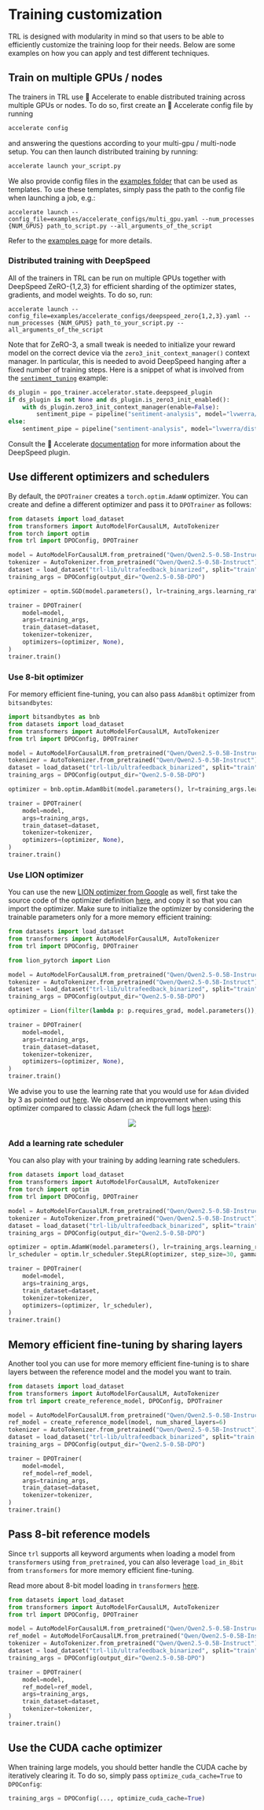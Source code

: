 # Training customization

TRL is designed with modularity in mind so that users to be able to efficiently customize the training loop for their needs. Below are some examples on how you can apply and test different techniques.

## Train on multiple GPUs / nodes

The trainers in TRL use 🤗 Accelerate to enable distributed training across multiple GPUs or nodes. To do so, first create an 🤗 Accelerate config file by running

```bash
accelerate config
```

and answering the questions according to your multi-gpu / multi-node setup. You can then launch distributed training by running:

```bash
accelerate launch your_script.py
```

We also provide config files in the [examples folder](https://github.com/huggingface/trl/tree/main/examples/accelerate_configs) that can be used as templates. To use these templates, simply pass the path to the config file when launching a job, e.g.:

```shell
accelerate launch --config_file=examples/accelerate_configs/multi_gpu.yaml --num_processes {NUM_GPUS} path_to_script.py --all_arguments_of_the_script
```

Refer to the [examples page](https://github.com/huggingface/trl/tree/main/examples) for more details.

### Distributed training with DeepSpeed

All of the trainers in TRL can be run on multiple GPUs together with DeepSpeed ZeRO-{1,2,3} for efficient sharding of the optimizer states, gradients, and model weights. To do so, run:

```shell
accelerate launch --config_file=examples/accelerate_configs/deepspeed_zero{1,2,3}.yaml --num_processes {NUM_GPUS} path_to_your_script.py --all_arguments_of_the_script
```

Note that for ZeRO-3, a small tweak is needed to initialize your reward model on the correct device via the `zero3_init_context_manager()` context manager. In particular, this is needed to avoid DeepSpeed hanging after a fixed number of training steps. Here is a snippet of what is involved from the [`sentiment_tuning`](https://github.com/huggingface/trl/blob/main/examples/scripts/ppo.py) example:

```python
ds_plugin = ppo_trainer.accelerator.state.deepspeed_plugin
if ds_plugin is not None and ds_plugin.is_zero3_init_enabled():
    with ds_plugin.zero3_init_context_manager(enable=False):
        sentiment_pipe = pipeline("sentiment-analysis", model="lvwerra/distilbert-imdb", device=device)
else:
    sentiment_pipe = pipeline("sentiment-analysis", model="lvwerra/distilbert-imdb", device=device)
```

Consult the 🤗 Accelerate [documentation](https://huggingface.co/docs/accelerate/usage_guides/deepspeed) for more information about the DeepSpeed plugin.


## Use different optimizers and schedulers

By default, the `DPOTrainer` creates a `torch.optim.AdamW` optimizer. You can create and define a different optimizer and pass it to `DPOTrainer` as follows:

```python
from datasets import load_dataset
from transformers import AutoModelForCausalLM, AutoTokenizer
from torch import optim
from trl import DPOConfig, DPOTrainer

model = AutoModelForCausalLM.from_pretrained("Qwen/Qwen2.5-0.5B-Instruct")
tokenizer = AutoTokenizer.from_pretrained("Qwen/Qwen2.5-0.5B-Instruct")
dataset = load_dataset("trl-lib/ultrafeedback_binarized", split="train")
training_args = DPOConfig(output_dir="Qwen2.5-0.5B-DPO")

optimizer = optim.SGD(model.parameters(), lr=training_args.learning_rate)

trainer = DPOTrainer(
    model=model,
    args=training_args,
    train_dataset=dataset,
    tokenizer=tokenizer,
    optimizers=(optimizer, None),
)
trainer.train()
```

### Use 8-bit optimizer

For memory efficient fine-tuning, you can also pass `Adam8bit` optimizer from `bitsandbytes`:

```python
import bitsandbytes as bnb
from datasets import load_dataset
from transformers import AutoModelForCausalLM, AutoTokenizer
from trl import DPOConfig, DPOTrainer

model = AutoModelForCausalLM.from_pretrained("Qwen/Qwen2.5-0.5B-Instruct")
tokenizer = AutoTokenizer.from_pretrained("Qwen/Qwen2.5-0.5B-Instruct")
dataset = load_dataset("trl-lib/ultrafeedback_binarized", split="train")
training_args = DPOConfig(output_dir="Qwen2.5-0.5B-DPO")

optimizer = bnb.optim.Adam8bit(model.parameters(), lr=training_args.learning_rate)

trainer = DPOTrainer(
    model=model,
    args=training_args,
    train_dataset=dataset,
    tokenizer=tokenizer,
    optimizers=(optimizer, None),
)
trainer.train()
```

### Use LION optimizer

You can use the new [LION optimizer from Google](https://huggingface.co/papers/2302.06675) as well, first take the source code of the optimizer definition [here](https://github.com/lucidrains/lion-pytorch/blob/main/lion_pytorch/lion_pytorch.py), and copy it so that you can import the optimizer. Make sure to initialize the optimizer by considering the trainable parameters only for a more memory efficient training:

```python
from datasets import load_dataset
from transformers import AutoModelForCausalLM, AutoTokenizer
from trl import DPOConfig, DPOTrainer

from lion_pytorch import Lion

model = AutoModelForCausalLM.from_pretrained("Qwen/Qwen2.5-0.5B-Instruct")
tokenizer = AutoTokenizer.from_pretrained("Qwen/Qwen2.5-0.5B-Instruct")
dataset = load_dataset("trl-lib/ultrafeedback_binarized", split="train")
training_args = DPOConfig(output_dir="Qwen2.5-0.5B-DPO")

optimizer = Lion(filter(lambda p: p.requires_grad, model.parameters()), lr=training_args.learning_rate)

trainer = DPOTrainer(
    model=model,
    args=training_args,
    train_dataset=dataset,
    tokenizer=tokenizer,
    optimizers=(optimizer, None),
)
trainer.train()
``` 

We advise you to use the learning rate that you would use for `Adam` divided by 3 as pointed out [here](https://github.com/lucidrains/lion-pytorch#lion---pytorch). We observed an improvement when using this optimizer compared to classic Adam (check the full logs [here](https://wandb.ai/distill-bloom/trl/runs/lj4bheke)):

<div style="text-align: center">
<img src="https://huggingface.co/datasets/trl-internal-testing/example-images/resolve/main/images/trl-lion.png">
</div>

### Add a learning rate scheduler

You can also play with your training by adding learning rate schedulers.

```python
from datasets import load_dataset
from transformers import AutoModelForCausalLM, AutoTokenizer
from torch import optim
from trl import DPOConfig, DPOTrainer

model = AutoModelForCausalLM.from_pretrained("Qwen/Qwen2.5-0.5B-Instruct")
tokenizer = AutoTokenizer.from_pretrained("Qwen/Qwen2.5-0.5B-Instruct")
dataset = load_dataset("trl-lib/ultrafeedback_binarized", split="train")
training_args = DPOConfig(output_dir="Qwen2.5-0.5B-DPO")

optimizer = optim.AdamW(model.parameters(), lr=training_args.learning_rate)
lr_scheduler = optim.lr_scheduler.StepLR(optimizer, step_size=30, gamma=0.1)

trainer = DPOTrainer(
    model=model,
    args=training_args,
    train_dataset=dataset,
    tokenizer=tokenizer,
    optimizers=(optimizer, lr_scheduler),
)
trainer.train()
```

## Memory efficient fine-tuning by sharing layers

Another tool you can use for more memory efficient fine-tuning is to share layers between the reference model and the model you want to train.

```python
from datasets import load_dataset
from transformers import AutoModelForCausalLM, AutoTokenizer
from trl import create_reference_model, DPOConfig, DPOTrainer

model = AutoModelForCausalLM.from_pretrained("Qwen/Qwen2.5-0.5B-Instruct")
ref_model = create_reference_model(model, num_shared_layers=6)
tokenizer = AutoTokenizer.from_pretrained("Qwen/Qwen2.5-0.5B-Instruct")
dataset = load_dataset("trl-lib/ultrafeedback_binarized", split="train[:1%]")
training_args = DPOConfig(output_dir="Qwen2.5-0.5B-DPO")

trainer = DPOTrainer(
    model=model,
    ref_model=ref_model,
    args=training_args,
    train_dataset=dataset,
    tokenizer=tokenizer,
)
trainer.train()
```

## Pass 8-bit reference models 
 
Since `trl` supports all keyword arguments when loading a model from `transformers` using `from_pretrained`, you can also leverage `load_in_8bit` from `transformers` for more memory efficient fine-tuning.

Read more about 8-bit model loading in `transformers` [here](https://huggingface.co/docs/transformers/perf_infer_gpu_one#bitsandbytes-integration-for-int8-mixedprecision-matrix-decomposition).

```python
from datasets import load_dataset
from transformers import AutoModelForCausalLM, AutoTokenizer
from trl import DPOConfig, DPOTrainer

model = AutoModelForCausalLM.from_pretrained("Qwen/Qwen2.5-0.5B-Instruct")
ref_model = AutoModelForCausalLM.from_pretrained("Qwen/Qwen2.5-0.5B-Instruct", load_in_8bit=True)
tokenizer = AutoTokenizer.from_pretrained("Qwen/Qwen2.5-0.5B-Instruct")
dataset = load_dataset("trl-lib/ultrafeedback_binarized", split="train")
training_args = DPOConfig(output_dir="Qwen2.5-0.5B-DPO")

trainer = DPOTrainer(
    model=model,
    ref_model=ref_model,
    args=training_args,
    train_dataset=dataset,
    tokenizer=tokenizer,
)
trainer.train()
```

## Use the CUDA cache optimizer

When training large models, you should better handle the CUDA cache by iteratively clearing it. To do so, simply pass `optimize_cuda_cache=True` to `DPOConfig`:

```python
training_args = DPOConfig(..., optimize_cuda_cache=True)
```
